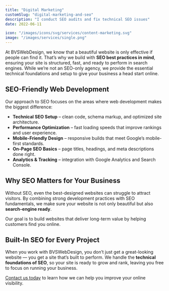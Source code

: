 ```yaml
---
title: "Digital Marketing"
customSlug: "digital-marketing-and-seo"
description: "I conduct SEO audits and fix technical SEO issues"
date: 2022-06-11

icon: "/images/icons/svg/services/content-marketing.svg"
image: "/images/services/single.png"
---
```


At BVSWebDesign, we know that a beautiful website is only effective if people can find it. That’s why we build with **SEO best practices in mind**, ensuring your site is structured, fast, and ready to perform in search engines. While we’re not an SEO-only agency, we provide the essential technical foundations and setup to give your business a head start online.

## SEO-Friendly Web Development

Our approach to SEO focuses on the areas where web development makes the biggest difference:

- **Technical SEO Setup** – clean code, schema markup, and optimized site architecture.
- **Performance Optimization** – fast loading speeds that improve rankings and user experience.
- **Mobile-Friendly Design** – responsive builds that meet Google’s mobile-first standards.
- **On-Page SEO Basics** – page titles, headings, and meta descriptions done right.
- **Analytics & Tracking** – integration with Google Analytics and Search Console.

<ImageList>
  <ImageItem
    imageSrc="/images/services/single.png"
    imageAlt="SEO optimization example"
    video_src="/videos/seo-intro.mp4"
    video_id="services-seo-video"
    video_provider="html5"
  />
</ImageList>

## Why SEO Matters for Your Business

Without SEO, even the best-designed websites can struggle to attract visitors. By combining strong development practices with SEO fundamentals, we make sure your website is not only beautiful but also **search-engine ready**.

Our goal is to build websites that deliver long-term value by helping customers find you online.

<CardWrapper>
  <Card
    title="Technical SEO"
    description="Optimized code, site speed, and structure to help search engines crawl your site effectively."
    icon="/images/icons/svg/services/technical-seo.svg"
    buttonLabel="Contact Us"
    buttonUrl="/contact/"
  />
  <Card
    title="On-Page Optimization"
    description="Well-structured titles, headings, and meta descriptions built into your website."
    icon="/images/icons/svg/services/onpage-seo.svg"
    buttonLabel="Contact Us"
    buttonUrl="/contact/"
  />
  <Card
    title="Ongoing SEO Support"
    description="Guidance on content, keywords, and analytics to keep your site improving over time."
    icon="/images/icons/svg/services/seo-support.svg"
    buttonLabel="Contact Us"
    buttonUrl="/contact/"
  />
</CardWrapper>

## Built-In SEO for Every Project

When you work with BVSWebDesign, you don’t just get a great-looking website — you get a site that’s built to perform. We handle the **technical foundations of SEO**, so your site is ready to grow and rank, leaving you free to focus on running your business.

[Contact us today](/contact/) to learn how we can help you improve your online visibility.

